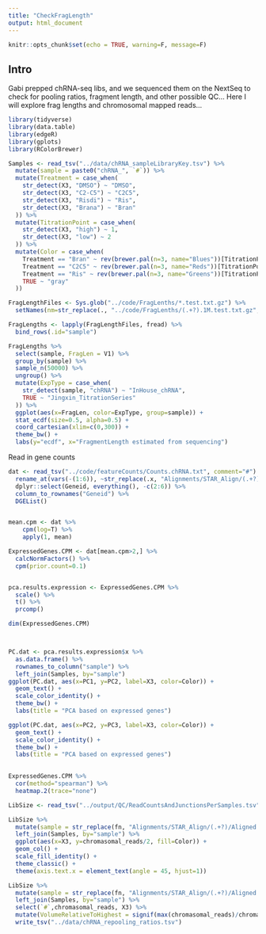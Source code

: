 ```yaml
---
title: "CheckFragLength"
output: html_document
---
```


```r
knitr::opts_chunk$set(echo = TRUE, warning=F, message=F)
```

## Intro

Gabi prepped chRNA-seq libs, and we sequenced them on the NextSeq to check for pooling ratios, fragment length, and other possible QC... Here I will explore frag lengths and chromosomal mapped reads...

```r
library(tidyverse)
library(data.table)
library(edgeR)
library(gplots)
library(RColorBrewer)

Samples <- read_tsv("../data/chRNA_sampleLibraryKey.tsv") %>%
  mutate(sample = paste0("chRNA_", `#`)) %>%
  mutate(Treatment = case_when(
    str_detect(X3, "DMSO") ~ "DMSO",
    str_detect(X3, "C2-C5") ~ "C2C5",
    str_detect(X3, "Risdi") ~ "Ris",
    str_detect(X3, "Brana") ~ "Bran"
  )) %>%
  mutate(TitrationPoint = case_when(
    str_detect(X3, "high") ~ 1,
    str_detect(X3, "low") ~ 2
  )) %>%
  mutate(Color = case_when(
    Treatment == "Bran" ~ rev(brewer.pal(n=3, name="Blues"))[TitrationPoint],
    Treatment == "C2C5" ~ rev(brewer.pal(n=3, name="Reds"))[TitrationPoint],
    Treatment == "Ris" ~ rev(brewer.pal(n=3, name="Greens"))[TitrationPoint],
    TRUE ~ "gray"
  ))

FragLengthFiles <- Sys.glob("../code/FragLenths/*.test.txt.gz") %>%
  setNames(nm=str_replace(., "../code/FragLenths/(.+?).1M.test.txt.gz", "\\1"))

FragLengths <- lapply(FragLengthFiles, fread) %>%
  bind_rows(.id="sample")

FragLengths %>%
  select(sample, FragLen = V1) %>%
  group_by(sample) %>%
  sample_n(50000) %>%
  ungroup() %>%
  mutate(ExpType = case_when(
    str_detect(sample, "chRNA") ~ "InHouse_chRNA",
    TRUE ~ "Jingxin_TitrationSeries"
  )) %>%
  ggplot(aes(x=FragLen, color=ExpType, group=sample)) +
  stat_ecdf(size=0.5, alpha=0.5) +
  coord_cartesian(xlim=c(0,300)) +
  theme_bw() +
  labs(y="ecdf", x="FragmentLength estimated from sequencing")

```

Read in gene counts

```r
dat <- read_tsv("../code/featureCounts/Counts.chRNA.txt", comment="#") %>%
  rename_at(vars(-(1:6)), ~str_replace(.x, "Alignments/STAR_Align/(.+?)/Aligned.sortedByCoord.out.bam", "\\1")) %>%
  dplyr::select(Geneid, everything(), -c(2:6)) %>%
  column_to_rownames("Geneid") %>%
  DGEList()


mean.cpm <- dat %>%
    cpm(log=T) %>%
    apply(1, mean)

ExpressedGenes.CPM <- dat[mean.cpm>2,] %>%
  calcNormFactors() %>%
  cpm(prior.count=0.1)


pca.results.expression <- ExpressedGenes.CPM %>%
  scale() %>%
  t() %>%
  prcomp()

dim(ExpressedGenes.CPM)



PC.dat <- pca.results.expression$x %>%
  as.data.frame() %>%
  rownames_to_column("sample") %>%
  left_join(Samples, by="sample")
ggplot(PC.dat, aes(x=PC1, y=PC2, label=X3, color=Color)) +
  geom_text() +
  scale_color_identity() +
  theme_bw() +
  labs(title = "PCA based on expressed genes")

ggplot(PC.dat, aes(x=PC2, y=PC3, label=X3, color=Color)) +
  geom_text() +
  scale_color_identity() +
  theme_bw() +
  labs(title = "PCA based on expressed genes")
  

ExpressedGenes.CPM %>%
  cor(method="spearman") %>%
  heatmap.2(trace="none")
```

```r
LibSize <- read_tsv("../output/QC/ReadCountsAndJunctionsPerSamples.tsv", col_names = c("fn", "chromasomal_reads"))

LibSize %>%
  mutate(sample = str_replace(fn, "Alignments/STAR_Align/(.+?)/Aligned.sortedByCoord.out.bam", "\\1")) %>%
  left_join(Samples, by="sample") %>%
  ggplot(aes(x=X3, y=chromasomal_reads/2, fill=Color)) +
  geom_col() +
  scale_fill_identity() +
  theme_classic() +
  theme(axis.text.x = element_text(angle = 45, hjust=1))

LibSize %>%
  mutate(sample = str_replace(fn, "Alignments/STAR_Align/(.+?)/Aligned.sortedByCoord.out.bam", "\\1")) %>%
  left_join(Samples, by="sample") %>%
  select(`#`,chromasomal_reads, X3) %>%
  mutate(VolumeRelativeToHighest = signif(max(chromasomal_reads)/chromasomal_reads, 4)) %>%
  write_tsv("../data/chRNA_repooling_ratios.tsv")

```


